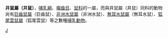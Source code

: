 {{Automatic taxobox
| taxon = Crunomys
| image = Crunomys fallax and Batomys granti.jpg
| image_caption = ''[[Crunomys_fallax|Crunomys fallax]]''
| authority = Thomas, 1897
}}
'''井鼠屬（井鼠）'''，[[哺乳綱|哺乳綱]]、[[囓齒目|囓齒目]]、[[鼠科|鼠科]]的一屬，而與井鼠屬（井鼠）同科的動物尚有[[巨齒鼠屬|巨齒鼠屬]]（巨齒鼠）、[[非洲水鼠屬|非洲水鼠屬]]（非洲水鼠）、[[無耳水鼠屬|無耳水鼠屬]]（無耳水鼠）、[[狐尾雲鼠屬|狐尾雲鼠屬]]（狐尾雲鼠）等之數種[[哺乳動物|哺乳動物]]。

{{Taxonbar|from=Q769929}}

[[Category:鼠亚科|J]]